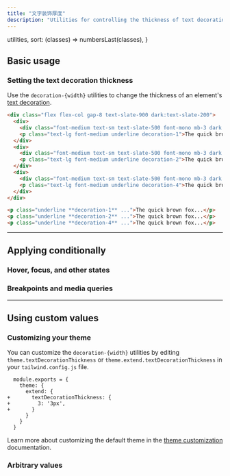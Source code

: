 ```yaml
---
title: "文字装饰厚度"
description: "Utilities for controlling the thickness of text decorations."
---
```



  utilities,
  sort: (classes) => numbersLast(classes),
}

## Basic usage

### Setting the text decoration thickness

Use the `decoration-{width}` utilities to change the thickness of an element's [text decoration](/docs/text-decoration).

```html {{ example: true }}
<div class="flex flex-col gap-8 text-slate-900 dark:text-slate-200">
  <div>
    <div class="font-medium text-sm text-slate-500 font-mono mb-3 dark:text-slate-400">decoration-1</div>
    <p class="text-lg font-medium underline decoration-1">The quick brown fox jumps over the lazy dog.</p>
  </div>
  <div>
    <div class="font-medium text-sm text-slate-500 font-mono mb-3 dark:text-slate-400">decoration-2</div>
    <p class="text-lg font-medium underline decoration-2">The quick brown fox jumps over the lazy dog.</p>
  </div>
  <div>
    <div class="font-medium text-sm text-slate-500 font-mono mb-3 dark:text-slate-400">decoration-4</div>
    <p class="text-lg font-medium underline decoration-4">The quick brown fox jumps over the lazy dog.</p>
  </div>
</div>
```

```html
<p class="underline **decoration-1** ...">The quick brown fox...</p>
<p class="underline **decoration-2** ...">The quick brown fox...</p>
<p class="underline **decoration-4** ...">The quick brown fox...</p>
```

---

## <Heading ignore>Applying conditionally</Heading>

### <Heading ignore>Hover, focus, and other states</Heading>

<HoverFocusAndOtherStates defaultClass="underline" featuredClass="decoration-4" element="p" />

### <Heading ignore>Breakpoints and media queries</Heading>

<BreakpointsAndMediaQueries defaultClass="underline" featuredClass="decoration-4" element="p" />

---

## Using custom values

### Customizing your theme

You can customize the `decoration-{width}` utilities by editing `theme.textDecorationThickness` or `theme.extend.textDecorationThickness` in your `tailwind.config.js` file.

```diff-js {{ filename: 'tailwind.config.js' }}
  module.exports = {
    theme: {
      extend: {
+       textDecorationThickness: {
+         3: '3px',
+       }
      }
    }
  }
```

Learn more about customizing the default theme in the [theme customization](/docs/theme#customizing-the-default-theme) documentation.

### Arbitrary values

<ArbitraryValues property="text-decoration-thickness" featuredClass="decoration-[3px]" element="p" />
